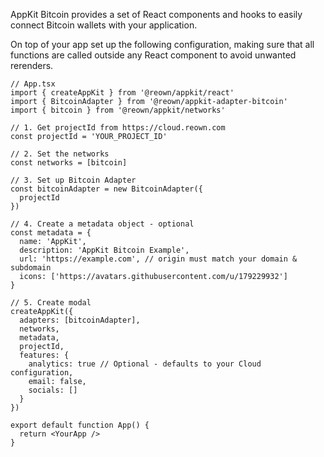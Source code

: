
AppKit Bitcoin provides a set of React components and hooks to easily connect Bitcoin wallets with your application.

On top of your app set up the following configuration, making sure that all functions are called outside any React component to avoid unwanted rerenders.

```tsx
// App.tsx
import { createAppKit } from '@reown/appkit/react'
import { BitcoinAdapter } from '@reown/appkit-adapter-bitcoin'
import { bitcoin } from '@reown/appkit/networks'

// 1. Get projectId from https://cloud.reown.com
const projectId = 'YOUR_PROJECT_ID'

// 2. Set the networks
const networks = [bitcoin]

// 3. Set up Bitcoin Adapter
const bitcoinAdapter = new BitcoinAdapter({
  projectId
})

// 4. Create a metadata object - optional
const metadata = {
  name: 'AppKit',
  description: 'AppKit Bitcoin Example',
  url: 'https://example.com', // origin must match your domain & subdomain
  icons: ['https://avatars.githubusercontent.com/u/179229932']
}

// 5. Create modal
createAppKit({
  adapters: [bitcoinAdapter],
  networks,
  metadata,
  projectId,
  features: {
    analytics: true // Optional - defaults to your Cloud configuration,
    email: false,
    socials: []
  }
})

export default function App() {
  return <YourApp />
}
```

<BitcoinProviderInterface />
